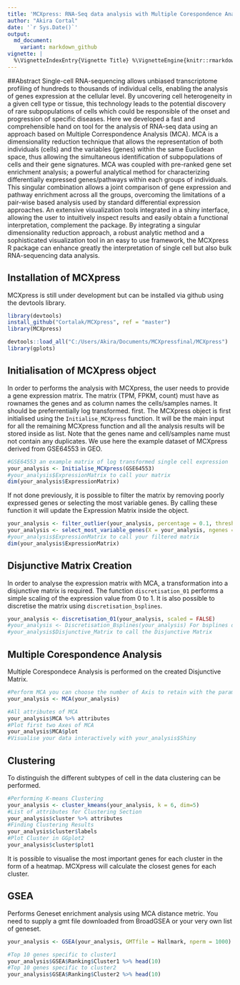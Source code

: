 ```yaml
---
title: 'MCXpress: RNA-Seq data analysis with Multiple Corespondence Analysis'
author: "Akira Cortal"
date: '`r Sys.Date()`'
output:
  md_document:
    variant: markdown_github
vignette: |
  %\VignetteIndexEntry{Vignette Title} %\VignetteEngine{knitr::rmarkdown} %\VignetteEncoding{UTF-8}
---
```

##Abstract
Single-cell RNA-sequencing allows unbiased transcriptome profiling of hundreds to thousands of individual cells, enabling the analysis of genes expression at the cellular level. By uncovering cell heterogeneity in a given cell type or tissue, this technology leads to the potential discovery of rare subpopulations of cells which could be responsible of the onset and progression of specific diseases. Here we developed a fast and comprehensible hand on tool for the analysis of RNA-seq data using an approach based on Multiple Correspondence Analysis (MCA). MCA is a dimensionality reduction technique that allows the representation of both individuals (cells) and the variables (genes) within the same Euclidean space, thus allowing the simultaneous identification of subpopulations of cells and their gene signatures. MCA was coupled with pre-ranked gene set enrichment analysis; a powerful analytical method for characterizing differentially expressed genes/pathways within each groups of individuals. This singular combination allows a joint comparison of gene expression and pathway enrichment across all the groups, overcoming the limitations of a pair-wise based analysis used by standard differential expression approaches. An extensive visualization tools integrated in a shiny interface, allowing the user to intuitively inspect results and easily obtain a functional interpretation, complement the package. By integrating a singular dimensionality reduction approach, a robust analytic method and a sophisticated visualization tool in an easy to use framework, the MCXpress R package can enhance greatly the interpretation of single cell but also bulk RNA-sequencing data analysis.


## Installation of MCXpress

MCXpress is still under development but can be installed via github using the devtools library.
```r
library(devtools)
install_github("Cortalak/MCXpress", ref = "master")
library(MCXpress)
```

```r
devtools::load_all("C:/Users/Akira/Documents/MCXpressfinal/MCXpress")
library(gplots)
```


## Initialisation of MCXpress object
In order to performs the analysis with MCXpress, the user needs to provide a gene expression matrix. The matrix (TPM, FPKM, count) must have as rownames the genes and as column names the cells/samples names. It should be preferrentially log transformed. first. The MCXpress object is first initialised using the `Initialise_MCXpress` function. It will be the main input for all the remaining MCXpress function and all the analysis results will be stored inside as list. Note that the genes name and cell/samples name must not contain any duplicates. We use here the example dataset of MCXpress derived from GSE64553 in GEO.
```r
#GSE64553 an example matrix of log transformed single cell expression 
your_analysis <- Initialise_MCXpress(GSE64553)
#your_analysis$ExpressionMatrix to call your matrix
dim(your_analysis$ExpressionMatrix)
```

If not done previously, it is possible to filter the matrix by removing poorly expressed genes or selecting the most variable genes. By calling these function it will update the Expression Matrix inside the object.
```r
your_analysis <- filter_outlier(your_analysis, percentage = 0.1, threshold = 3)
your_analysis <- select_most_variable_genes(X = your_analysis, ngenes = 10000)
#your_analysis$ExpressionMatrix to call your filtered matrix
dim(your_analysis$ExpressionMatrix)
```

## Disjunctive Matrix Creation
In order to analyse the expression matrix with MCA, a transformation into a disjunctive matrix is required. The function `discretisation_01` performs a simple scaling of the expression value from 0 to 1. It is also possible to discretise the matrix using `discretisation_bsplines`.
```r
your_analysis <- discretisation_01(your_analysis, scaled = FALSE)
#your_analysis <- Discretisation_Bsplines(your_analysis) For bsplines discretisation method
#your_analysis$Disjunctive_Matrix to call the Disjunctive Matrix
```


## Multiple Corespondence Analysis
Multiple Corespondece Analysis is performed on the created Disjunctive Matrix.
```r
#Perform MCA you can choose the number of Axis to retain with the parameter Dim
your_analysis <- MCA(your_analysis)
```
```r
#All attributes of MCA
your_analysis$MCA %>% attributes
#Plot first two Axes of MCA
your_analysis$MCA$plot
#Visualise your data interactively with your_analysis$Shiny
```
## Clustering
To distinguish the different subtypes of cell in the data clustering can be performed. 
```r
#Performing K-means Clustering
your_analysis <- cluster_kmeans(your_analysis, k = 6, dim=5)
#List of attributes for Clustering Section
your_analysis$cluster %>% attributes
#Finding Clustering Results
your_analysis$cluster$labels
#Plot Cluster in GGplot2
your_analysis$cluster$plot1
```
It is possible to visualise the most important genes for each cluster in the form of a heatmap. MCXpress will calculate the closest genes for each cluster.

## GSEA

Performs Geneset enrichment analysis using MCA distance metric. You need to supply a gmt file downloaded from BroadGSEA or your very own list of geneset.
```r
your_analysis <- GSEA(your_analysis, GMTfile = Hallmark, nperm = 1000)
```
```r
#Top 10 genes specific to cluster1
your_analysis$GSEA$Ranking$Cluster1 %>% head(10)
#Top 10 genes specific to cluster2
your_analysis$GSEA$Ranking$Cluster2 %>% head(10)
```
